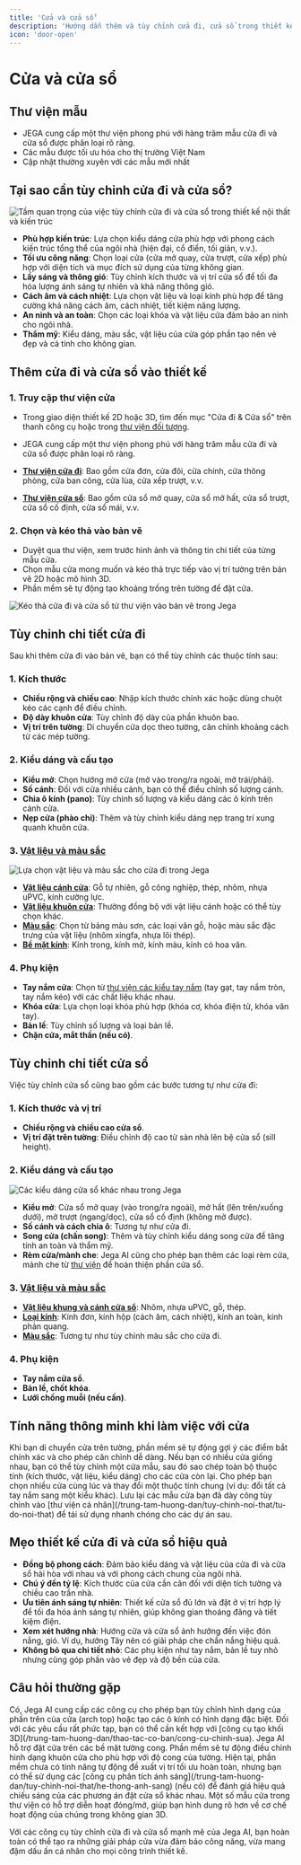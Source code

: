 ```yaml
---
title: 'Cửa và cửa sổ'
description: 'Hướng dẫn thêm và tùy chỉnh cửa đi, cửa sổ trong thiết kế'
icon: 'door-open'
---
```


# Cửa và cửa sổ

## Thư viện mẫu

- JEGA cung cấp một thư viện phong phú với hàng trăm mẫu cửa đi và cửa sổ được phân loại rõ ràng.
- Các mẫu được tối ưu hóa cho thị trường Việt Nam
- Cập nhật thường xuyên với các mẫu mới nhất

## Tại sao cần tùy chỉnh cửa đi và cửa sổ?

<Frame>
  <img 
    src="https://jega.vn/images/vi/customization/cua-importance.jpg" 
    alt="Tầm quan trọng của việc tùy chỉnh cửa đi và cửa sổ trong thiết kế nội thất và kiến trúc" 
  />
</Frame>

- **Phù hợp kiến trúc**: Lựa chọn kiểu dáng cửa phù hợp với phong cách kiến trúc tổng thể của ngôi nhà (hiện đại, cổ điển, tối giản, v.v.).
- **Tối ưu công năng**: Chọn loại cửa (cửa mở quay, cửa trượt, cửa xếp) phù hợp với diện tích và mục đích sử dụng của từng không gian.
- **Lấy sáng và thông gió**: Tùy chỉnh kích thước và vị trí cửa sổ để tối đa hóa lượng ánh sáng tự nhiên và khả năng thông gió.
- **Cách âm và cách nhiệt**: Lựa chọn vật liệu và loại kính phù hợp để tăng cường khả năng cách âm, cách nhiệt, tiết kiệm năng lượng.
- **An ninh và an toàn**: Chọn các loại khóa và vật liệu cửa đảm bảo an ninh cho ngôi nhà.
- **Thẩm mỹ**: Kiểu dáng, màu sắc, vật liệu của cửa góp phần tạo nên vẻ đẹp và cá tính cho không gian.

## Thêm cửa đi và cửa sổ vào thiết kế

### 1. Truy cập thư viện cửa

- Trong giao diện thiết kế 2D hoặc 3D, tìm đến mục "Cửa đi & Cửa sổ" trên thanh công cụ hoặc trong [thư viện đối tượng](/trung-tam-huong-dan/tuy-chinh-noi-that/tu-do-noi-that).
- JEGA cung cấp một thư viện phong phú với hàng trăm mẫu cửa đi và cửa sổ được phân loại rõ ràng.

- **[Thư viện cửa đi](/trung-tam-huong-dan/tuy-chinh-noi-that/tu-do-noi-that)**: Bao gồm cửa đơn, cửa đôi, cửa chính, cửa thông phòng, cửa ban công, cửa lùa, cửa xếp trượt, v.v.
- **[Thư viện cửa sổ](/trung-tam-huong-dan/tuy-chinh-noi-that/tu-do-noi-that)**: Bao gồm cửa sổ mở quay, cửa sổ mở hất, cửa sổ trượt, cửa sổ cố định, cửa sổ mái, v.v.

### 2. Chọn và kéo thả vào bản vẽ

- Duyệt qua thư viện, xem trước hình ảnh và thông tin chi tiết của từng mẫu cửa.
- Chọn mẫu cửa mong muốn và kéo thả trực tiếp vào vị trí tường trên bản vẽ 2D hoặc mô hình 3D.
- Phần mềm sẽ tự động tạo khoảng trống trên tường để đặt cửa.

<Frame>
  <img 
    src="https://jega.vn/images/vi/customization/them-cua.gif" 
    alt="Kéo thả cửa đi và cửa sổ từ thư viện vào bản vẽ trong Jega" 
  />
</Frame>

## Tùy chỉnh chi tiết cửa đi

Sau khi thêm cửa đi vào bản vẽ, bạn có thể tùy chỉnh các thuộc tính sau:

### 1. Kích thước

- **Chiều rộng và chiều cao**: Nhập kích thước chính xác hoặc dùng chuột kéo các cạnh để điều chỉnh.
- **Độ dày khuôn cửa**: Tùy chỉnh độ dày của phần khuôn bao.
- **Vị trí trên tường**: Di chuyển cửa dọc theo tường, căn chỉnh khoảng cách từ các mép tường.

### 2. Kiểu dáng và cấu tạo

- **Kiểu mở**: Chọn hướng mở cửa (mở vào trong/ra ngoài, mở trái/phải).
- **Số cánh**: Đối với cửa nhiều cánh, bạn có thể điều chỉnh số lượng cánh.
- **Chia ô kính (pano)**: Tùy chỉnh số lượng và kiểu dáng các ô kính trên cánh cửa.
- **Nẹp cửa (phào chỉ)**: Thêm và tùy chỉnh kiểu dáng nẹp trang trí xung quanh khuôn cửa.

### 3. [Vật liệu và màu sắc](/trung-tam-huong-dan/vat-lieu-thiet-ke)

<Frame>
  <img 
    src="https://jega.vn/images/vi/customization/cua-vat-lieu.jpg" 
    alt="Lựa chọn vật liệu và màu sắc cho cửa đi trong Jega" 
  />
</Frame>

- **[Vật liệu cánh cửa](/trung-tam-huong-dan/vat-lieu-thiet-ke)**: Gỗ tự nhiên, gỗ công nghiệp, thép, nhôm, nhựa uPVC, kính cường lực.
- **[Vật liệu khuôn cửa](/trung-tam-huong-dan/vat-lieu-thiet-ke)**: Thường đồng bộ với vật liệu cánh hoặc có thể tùy chọn khác.
- **[Màu sắc](/trung-tam-huong-dan/vat-lieu-thiet-ke)**: Chọn từ bảng màu sơn, các loại vân gỗ, hoặc màu sắc đặc trưng của vật liệu (nhôm xingfa, nhựa lõi thép).
- **[Bề mặt kính](/trung-tam-huong-dan/vat-lieu-thiet-ke)**: Kính trong, kính mờ, kính màu, kính có hoa văn.

### 4. Phụ kiện

- **Tay nắm cửa**: Chọn từ [thư viện các kiểu tay nắm](/trung-tam-huong-dan/tuy-chinh-noi-that/tu-do-noi-that) (tay gạt, tay nắm tròn, tay nắm kéo) với các chất liệu khác nhau.
- **Khóa cửa**: Lựa chọn loại khóa phù hợp (khóa cơ, khóa điện tử, khóa vân tay).
- **Bản lề**: Tùy chỉnh số lượng và loại bản lề.
- **Chặn cửa, mắt thần (nếu có)**.

## Tùy chỉnh chi tiết cửa sổ

Việc tùy chỉnh cửa sổ cũng bao gồm các bước tương tự như cửa đi:

### 1. Kích thước và vị trí

- **Chiều rộng và chiều cao cửa sổ**.
- **Vị trí đặt trên tường**: Điều chỉnh độ cao từ sàn nhà lên bệ cửa sổ (sill height).

### 2. Kiểu dáng và cấu tạo

<Frame>
  <img 
    src="https://jega.vn/images/vi/customization/cua-so-kieu-dang.jpg" 
    alt="Các kiểu dáng cửa sổ khác nhau trong Jega" 
  />
</Frame>

- **Kiểu mở**: Cửa sổ mở quay (vào trong/ra ngoài), mở hất (lên trên/xuống dưới), mở trượt (ngang/dọc), cửa sổ cố định (không mở được).
- **Số cánh và cách chia ô**: Tương tự như cửa đi.
- **Song cửa (chấn song)**: Thêm và tùy chỉnh kiểu dáng song cửa để tăng tính an toàn và thẩm mỹ.
- **Rèm cửa/mành che**: Jega AI cũng cho phép bạn thêm các loại rèm cửa, mành che từ [thư viện](/trung-tam-huong-dan/tuy-chinh-noi-that/tu-do-noi-that) để hoàn thiện phần cửa sổ.

### 3. [Vật liệu và màu sắc](/trung-tam-huong-dan/vat-lieu-thiet-ke)

- **[Vật liệu khung và cánh cửa sổ](/trung-tam-huong-dan/vat-lieu-thiet-ke)**: Nhôm, nhựa uPVC, gỗ, thép.
- **[Loại kính](/trung-tam-huong-dan/vat-lieu-thiet-ke)**: Kính đơn, kính hộp (cách âm, cách nhiệt), kính an toàn, kính phản quang.
- **[Màu sắc](/trung-tam-huong-dan/vat-lieu-thiet-ke)**: Tương tự như tùy chỉnh màu sắc cho cửa đi.

### 4. Phụ kiện

- **Tay nắm cửa sổ**.
- **Bản lề, chốt khóa**.
- **Lưới chống muỗi (nếu cần)**.

## Tính năng thông minh khi làm việc với cửa

<AccordionGroup>
  <Accordion title="Tự động bắt điểm và căn chỉnh">
    Khi bạn di chuyển cửa trên tường, phần mềm sẽ tự động gợi ý các điểm bắt chính xác và cho phép căn chỉnh dễ dàng.
  </Accordion>
  <Accordion title="Sao chép thuộc tính cửa">
    Nếu bạn có nhiều cửa giống nhau, bạn có thể tùy chỉnh một cửa mẫu, sau đó sao chép toàn bộ thuộc tính (kích thước, vật liệu, kiểu dáng) cho các cửa còn lại.
  </Accordion>
  <Accordion title="Thay thế hàng loạt">
    Cho phép bạn chọn nhiều cửa cùng lúc và thay đổi một thuộc tính chung (ví dụ: đổi tất cả tay nắm sang một kiểu khác).
  </Accordion>
  <Accordion title="Thư viện cửa tùy chỉnh">
    Lưu lại các mẫu cửa bạn đã dày công tùy chỉnh vào [thư viện cá nhân](/trung-tam-huong-dan/tuy-chinh-noi-that/tu-do-noi-that) để tái sử dụng nhanh chóng cho các dự án sau.
  </Accordion>
</AccordionGroup>

## Mẹo thiết kế cửa đi và cửa sổ hiệu quả

- **Đồng bộ phong cách**: Đảm bảo kiểu dáng và vật liệu của cửa đi và cửa sổ hài hòa với nhau và với phong cách chung của ngôi nhà.
- **Chú ý đến tỷ lệ**: Kích thước của cửa cần cân đối với diện tích tường và chiều cao trần nhà.
- **Ưu tiên ánh sáng tự nhiên**: Thiết kế cửa sổ đủ lớn và đặt ở vị trí hợp lý để tối đa hóa ánh sáng tự nhiên, giúp không gian thoáng đãng và tiết kiệm điện.
- **Xem xét hướng nhà**: Hướng cửa và cửa sổ ảnh hưởng đến việc đón nắng, gió. Ví dụ, hướng Tây nên có giải pháp che chắn nắng hiệu quả.
- **Không bỏ qua chi tiết nhỏ**: Các phụ kiện như tay nắm, bản lề tuy nhỏ nhưng cũng góp phần vào vẻ đẹp và độ bền của cửa.

## Câu hỏi thường gặp

<Accordion title="Tôi có thể tạo các loại cửa có hình dạng đặc biệt (ví dụ: cửa vòm) không?">
  Có, Jega AI cung cấp các công cụ cho phép bạn tùy chỉnh hình dạng của phần trên của cửa (arch top) hoặc tạo các ô kính có hình dạng đặc biệt. Đối với các yêu cầu rất phức tạp, bạn có thể cần kết hợp với [công cụ tạo khối 3D](/trung-tam-huong-dan/thao-tac-co-ban/cong-cu-chinh-sua).
</Accordion>

<Accordion title="Làm thế nào để thêm cửa cho tường cong?">
  Jega AI hỗ trợ đặt cửa trên các bề mặt tường cong. Phần mềm sẽ tự động điều chỉnh hình dạng khuôn cửa cho phù hợp với độ cong của tường.
</Accordion>

<Accordion title="Phần mềm có tính năng tự động đề xuất vị trí đặt cửa sổ không?">
  Hiện tại, phần mềm chưa có tính năng tự động đề xuất vị trí tối ưu hoàn toàn, nhưng bạn có thể sử dụng các [công cụ phân tích ánh sáng](/trung-tam-huong-dan/tuy-chinh-noi-that/he-thong-anh-sang) (nếu có) để đánh giá hiệu quả chiếu sáng của các phương án đặt cửa sổ khác nhau.
</Accordion>

<Accordion title="Tôi có thể xem trước cửa mở/đóng như thế nào không?">
  Một số mẫu cửa trong thư viện có hỗ trợ diễn hoạt đóng/mở, giúp bạn hình dung rõ hơn về cơ chế hoạt động của chúng trong không gian 3D.
</Accordion>

Với các công cụ tùy chỉnh cửa đi và cửa sổ mạnh mẽ của Jega AI, bạn hoàn toàn có thể tạo ra những giải pháp cửa vừa đảm bảo công năng, vừa mang đậm dấu ấn cá nhân cho mọi công trình thiết kế.
